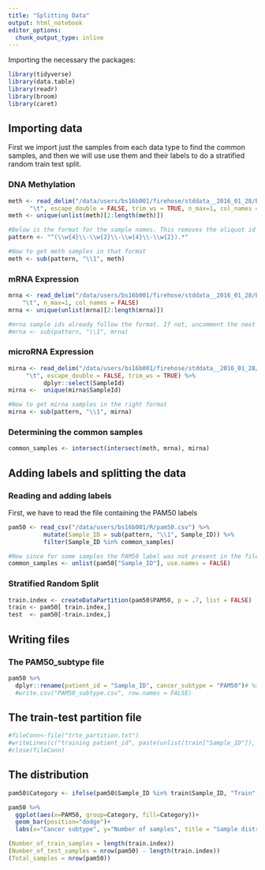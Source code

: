 ```yaml
---
title: "Splitting Data"
output: html_notebook
editor_options: 
  chunk_output_type: inline
---
```


Importing the necessary the packages:
```r
library(tidyverse)
library(data.table)
library(readr)
library(broom)
library(caret)
```

## Importing data
First we import just the samples from each data type to find the common samples, and then we will use use them and their labels to do a stratified random train test split.

### DNA Methylation
```r
meth <- read_delim("/data/users/bs16b001/firehose/stddata__2016_01_28/BRCA/20160128/gdac.broadinstitute.org_BRCA.Merge_methylation__humanmethylation450__jhu_usc_edu__Level_3__within_bioassay_data_set_function__data.Level_3.2016012800.0.0/meth.txt", 
      "\t", escape_double = FALSE, trim_ws = TRUE, n_max=1, col_names = FALSE)
meth <- unique(unlist(meth)[2:length(meth)])

#Below is the format for the sample names. This removes the aliquot id etc
pattern <- "^(\\w{4}\\-\\w{2}\\-\\w{4}\\-\\w{2}).*"

#Now to get meth samples in that format
meth <- sub(pattern, "\\1", meth)
```

### mRNA Expression
```r
mrna <- read_delim("/data/users/bs16b001/firehose/stddata__2016_01_28/BRCA/20160128/gdac.broadinstitute.org_BRCA.mRNAseq_Preprocess.Level_3.2016012800.0.0/BRCA.uncv2.mRNAseq_RSEM_normalized_log2.txt", 
    "\t", n_max=1, col_names = FALSE)
mrna <- unique(unlist(mrna)[2:length(mrna)])

#mrna sample ids already follow the format. If not, uncomment the next line and run it.
#mrna <- sub(pattern, "\\1", mrna)
```

### microRNA Expression
```r
mirna <- read_delim("/data/users/bs16b001/firehose/stddata__2016_01_28/BRCA/20160128/gdac.broadinstitute.org_BRCA.Merge_mirnaseq__illuminahiseq_mirnaseq__bcgsc_ca__Level_3__miR_isoform_expression__data.Level_3.2016012800.0.0/mirna.txt", 
     "\t", escape_double = FALSE, trim_ws = TRUE) %>% 
          dplyr::select(SampleId)
mirna <-  unique(mirna$SampleId)

#Now to get mirna samples in the right format
mirna <- sub(pattern, "\\1", mirna)
```

### Determining the common samples
```r
common_samples <- intersect(intersect(meth, mrna), mirna)
```

## Adding labels and splitting the data

### Reading and adding labels
First, we have to read the file containing the PAM50 labels
```r
pam50 <- read_csv("/data/users/bs16b001/R/pam50.csv") %>%
          mutate(Sample_ID = sub(pattern, "\\1", Sample_ID)) %>%
          filter(Sample_ID %in% common_samples)

#Now since for some samples the PAM50 label was not present in the file, we will remove them from the common samples list too.
common_samples <- unlist(pam50["Sample_ID"], use.names = FALSE)
```

### Stratified Random Split
```r
train.index <- createDataPartition(pam50$PAM50, p = .7, list = FALSE)
train <- pam50[ train.index,]
test  <- pam50[-train.index,]
```

## Writing files
### The PAM50_subtype file
```r
pam50 %>%
  dplyr::rename(patient_id = "Sample_ID", cancer_subtype = "PAM50")# %>%
  #write.csv("PAM50_subtype.csv", row.names = FALSE)
```

## The train-test partition file
```r
#fileConn<-file("trte_partition.txt")
#writeLines(c("training patient_id", paste(unlist(train["Sample_ID"]), collapse = ","), "testing patient_id", paste(unlist(test["Sample_ID"]), collapse = ",")), fileConn)
#close(fileConn)
```

## The distribution
```r
pam50$Category <- ifelse(pam50$Sample_ID %in% train$Sample_ID, "Train", "Test")

pam50 %>%
  ggplot(aes(x=PAM50, group=Category, fill=Category))+
  geom_bar(position="dodge")+
  labs(x="Cancer subtype", y="Number of samples", title = "Sample distribution")

(Number_of_train_samples = length(train.index))
(Number_of_test_samples = nrow(pam50) - length(train.index))
(Total_samples = nrow(pam50))
```

